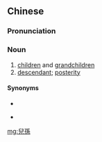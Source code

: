 {{also|儿孙}}
==Chinese==
{{zh-forms|s=儿孙}}

===Pronunciation===
{{zh-pron
|m=érsūn
|c=ji4 syun1
|h=pfs=yì-sûn
|cat=n
}}

===Noun===
{{zh-noun}}

# [[children]] and [[grandchildren]]
# [[descendant]]; [[posterity]]

====Synonyms====
* {{zh-l|子孫}}
* {{qualifier|Min Nan}} {{zh-l|囝孫}}

[[mg:兒孫]]